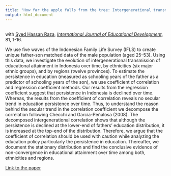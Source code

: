 ```yaml
---
title: "How far the apple falls from the tree: Intergenerational transmission of educational attainment in Indonesia"
output: html_document
---
```


  
## 
  with [Syed Hassan Raza](http://www.qau.edu.pk/profile.php?id=809037), [*International Journal of Educational Development*](https://www.sciencedirect.com/journal/international-journal-of-educational-development), 81, 1-16.

We use five waves of the Indonesian Family Life Survey (IFLS) to create unique father-son matched data of the male population (aged 25–53). Using this data, we investigate the evolution of intergenerational transmission of educational attainment in Indonesia over time, by ethnicities (six major ethnic groups), and by regions (twelve provinces). To estimate the persistence in education (measured as schooling years of the father as a predictor of schooling years of the son), we use coefficient of correlation and regression coefficient methods. Our results from the regression coefficient suggest that persistence in Indonesia is declined over time. Whereas, the results from the coefficient of correlation reveals no secular trend in education persistence over time. Thus, to understand the reason behind the secular trend in the correlation coefficient we decompose the correlation following Checchi and García-Peñalosa (2008). The decomposed intergenerational correlation shows that although the persistence is declined at the lower-end of fathers’ education distribution, it is increased at the top-end of the distribution. Therefore, we argue that the coefficient of correlation should be used with caution while analyzing the education policy particularly the persistence in education. Thereafter, we document the stationary distribution and find the conclusive evidence of non-convergence in educational attainment over time among both, ethnicities and regions.

[Link to the paper](https://www.sciencedirect.com/science/article/pii/S0738059321000018)
